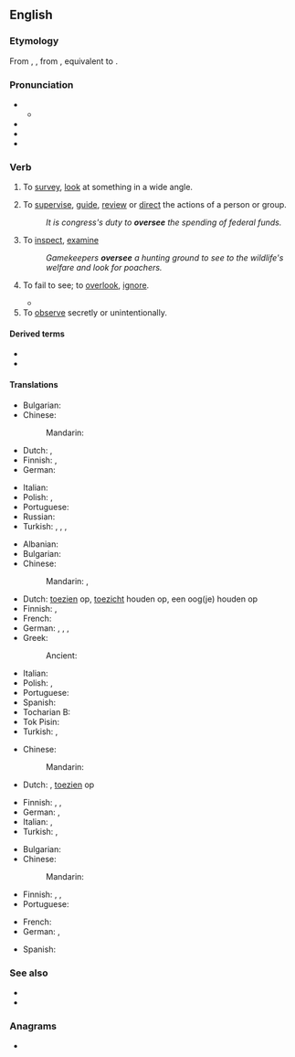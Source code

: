 ==English==

===Etymology===
From {{inh|en|enm|overseen}}, {{m|enm|ouverseen}}, from {{inh|en|ang|ofersēon|t=to observe, oversee; to overlook, neglect}}, equivalent to {{af|en|over-|see}}.

===Pronunciation===
* {{IPA|en|/əʊvə(ɹ)siː/}}
** {{audio|en|LL-Q1860 (eng)-Vealhurl-oversee.wav|Audio (UK)}}
* {{hyphenation|en|over|see}}
* {{rhymes|en|iː|s=3}}
* {{homophones|en|oversea}}

===Verb===
{{en-verb|oversees|overseeing|oversaw|overseen}} {{tlb|en|transitive}}

# {{lb|en|literally}} To [[survey]], [[look]] at something in a wide angle.
# {{lb|en|figuratively}} To [[supervise]], [[guide]], [[review]] or [[direct]] the actions of a person or group.
#: {{synonyms|en|superintend}}
#: ''It is congress's duty to '''oversee''' the spending of federal funds.''
# To [[inspect]], [[examine]]
#: ''Gamekeepers '''oversee''' a hunting ground to see to the wildlife's welfare and look for poachers.''
# {{lb|en|obsolete}} To fail to see; to [[overlook]], [[ignore]].
#* {{RQ:Spenser Faerie Queene|book=II|canto=IX|passage=Thereat the Elfe did blush in priuitee, / And turnd his face away; but she the same / Dissembled faire, and faynd to '''ouersee'''.}}
# To [[observe]] secretly or unintentionally.

====Derived terms====
* {{l|en|overseer}}
* {{l|en|oversight}}

====Translations====
{{trans-top|to survey, look at something in a wide angle}}
* Bulgarian: {{t+|bg|преглеждам}}
* Chinese:
*: Mandarin: {{t+|cmn|调查}}
* Dutch: {{t+|nl|overzien}}, {{t+|nl|overschouwen}}
* Finnish: {{t+|fi|katsoa}}, {{t+|fi|valvoa}}
* German: {{t+|de|überblicken}}
{{trans-mid}}
* Italian: {{t+|it|sondare}}
* Polish: {{t+|pl|przeglądać|impf}}, {{t+|pl|przejrzeć|pf}}
* Portuguese: {{t+|pt|sondar}}
* Russian: {{t+|ru|обозревать}}
* Turkish: {{t+|tr|bakmak}}, {{t+|tr|gözetmek}}, {{t+|tr|izlemek}}, {{t|tr|gözetim altında tutmak}}
{{trans-bottom}}

{{trans-top|to supervise, guide, review or direct the actions of a person or group}}
* Albanian: {{t+|sq|mbikëqyr}}
* Bulgarian: {{t+|bg|надзиравам}}
* Chinese:
*: Mandarin: {{t+|cmn|監督|sc=Hani}}, {{t+|cmn|指导}}
* Dutch: [[toezien]] op, [[toezicht]] houden op, een oog(je) houden op
* Finnish: {{t+|fi|valvoa}}, {{t+|fi|johtaa}}
* French: {{t+|fr|superviser}}
* German: {{t+|de|beaufsichtigen}}, {{t+|de|überwachen}}, {{t+|de|leiten}}, {{t+|de|managen}}
* Greek:
*: Ancient: {{t|grc|ἐφοράω}}
{{trans-mid}}
* Italian: {{t|it|supervisionare}}
* Polish: {{t+|pl|nadzorować|impf}}, {{t+|pl|doglądać|impf}}
* Portuguese: {{t+|pt|supervisionar}}
* Spanish: {{t+|es|supervisar}}
* Tocharian B: {{t|txb|yärp-}}
* Tok Pisin: {{t|tpi|bosim}}
* Turkish: {{t+|tr|idare etmek}}, {{t+|tr|yönetmek}}
{{trans-bottom}}

{{trans-top|to inspect, examine}}
* Chinese:
*: Mandarin: {{t+|cmn|检查}}
* Dutch: {{t+|nl|bekijken}}, [[toezien]] op
{{trans-mid}}
* Finnish: {{t+|fi|tarkastella}}, {{t+|fi|katsoa}}, {{t+|fi|tutkia}}
* German: {{t+|de|beaufsichtigen}}, {{t+|de|überwachen}}
* Italian: {{t+|it|esaminare}}, {{t+|it|ispezionare}}
* Turkish: {{t+|tr|denetlemek}}, {{t+|tr|kontrol etmek}}
{{trans-bottom}}

{{trans-top|to see secretly or unintentionally}}
* Bulgarian: {{t+|bg|съглеждам}}
* Chinese:
*: Mandarin: {{t+|cmn|监督}}
{{trans-mid}}
* Finnish: {{t+|fi|nähdä}}, {{t+|fi|tarkkailla}}, {{t+|fi|kytätä}}
* Portuguese: {{t+|pt|vigiar}}
{{trans-bottom}}

{{checktrans-top}}
* French: {{t+check|fr|superviser}}
* German: {{t+check|de|überblicken}}, {{t+check|de|beaufsichtigen}}
{{trans-mid}}
* Spanish: {{t+check|es|supervisar}}
{{trans-bottom}}

===See also===
* {{l|en|overlook}}
* {{l|en|overwatch}}

===Anagrams===
* {{anagrams|en|a=eeeorsv|see over}}